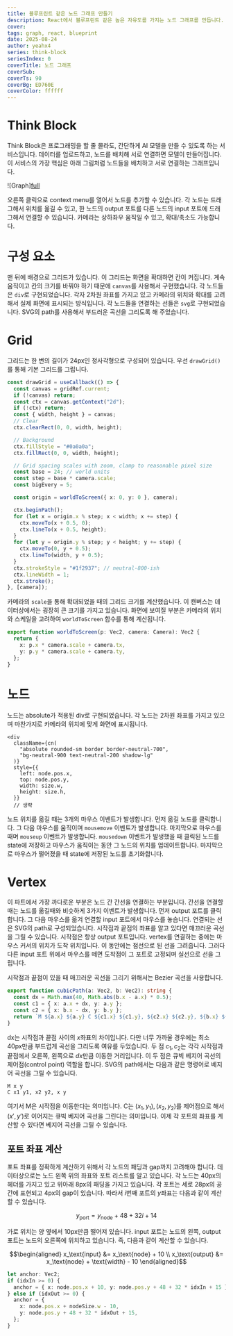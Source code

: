 ```yaml
---
title: 블루프린트 같은 노드 그래프 만들기
description: React에서 블루프린트 같은 높은 자유도를 가지는 노드 그래프를 만듭니다.
cover:
tags: graph, react, blueprint
date: 2025-08-24
author: yeahx4
series: think-block
seriesIndex: 0
coverTitle: 노드 그래프
coverSub:
coverTs: 90
coverBg: ED760E
coverColor: ffffff
---
```


# Think Block

Think Block은 프로그래밍을 할 줄 몰라도, 간단하게 AI 모델을 만들 수 있도록 하는 서비스입니다.
데이터를 업로드하고, 노드를 배치해 서로 연결하면 모델이 만들어집니다. 이 서비스의 가장 핵심은
아래 그림처럼 노드들을 배치하고 서로 연결하는 그래프입니다.

![Graph][full](/img/think-block/graph/graph.png)

오른쪽 클릭으로 context menu를 열어서 노드를 추가할 수 있습니다. 각 노드는 드래그해서
위치를 옮길 수 있고, 한 노드의 output 포트를 다른 노드의 input 포트에 드래그해서
연결할 수 있습니다. 카메라는 상하좌우 움직일 수 있고, 확대/축소도 가능합니다.

# 구성 요소

맨 뒤에 배경으로 그리드가 있습니다. 이 그리드는 화면을 확대하면 칸이 커집니다.
계속 움직이고 칸의 크기를 바꿔야 하기 때문에 `canvas`를 사용해서 구현했습니다.
각 노드들은 `div`로 구현되었습니다. 각자 2차원 좌표를 가지고 있고 카메라의 위치와 확대를
고려해서 실제 화면에 표시되는 방식입니다. 각 노드들을 연결하는 선들은 `svg`로 구현되었습니다.
SVG의 path를 사용해서 부드러운 곡선을 그리도록 해 주었습니다.

# Grid

그리드는 한 변의 길이가 24px인 정사각형으로 구성되어 있습니다. 우선 `drawGrid()`를 통해
기본 그리드를 그립니다.

```ts
const drawGrid = useCallback(() => {
  const canvas = gridRef.current;
  if (!canvas) return;
  const ctx = canvas.getContext("2d");
  if (!ctx) return;
  const { width, height } = canvas;
  // Clear
  ctx.clearRect(0, 0, width, height);

  // Background
  ctx.fillStyle = "#0a0a0a";
  ctx.fillRect(0, 0, width, height);

  // Grid spacing scales with zoom, clamp to reasonable pixel size
  const base = 24; // world units
  const step = base * camera.scale;
  const bigEvery = 5;

  const origin = worldToScreen({ x: 0, y: 0 }, camera);

  ctx.beginPath();
  for (let x = origin.x % step; x < width; x += step) {
    ctx.moveTo(x + 0.5, 0);
    ctx.lineTo(x + 0.5, height);
  }
  for (let y = origin.y % step; y < height; y += step) {
    ctx.moveTo(0, y + 0.5);
    ctx.lineTo(width, y + 0.5);
  }
  ctx.strokeStyle = "#1f2937"; // neutral-800-ish
  ctx.lineWidth = 1;
  ctx.stroke();
}, [camera]);
```

카메라의 `scale`을 통해 확대되었을 때의 그리드 크기를 계산했습니다. 이 캔버스는 데이터상에서는
굉장히 큰 크기를 가지고 있습니다. 화면에 보여질 부분은 카메라의 위치와 스케일을 고려하여
`worldToScreen` 함수를 통해 계산됩니다.

```ts
export function worldToScreen(p: Vec2, camera: Camera): Vec2 {
  return {
    x: p.x * camera.scale + camera.tx,
    y: p.y * camera.scale + camera.ty,
  };
}
```

# 노드

노드는 absolute가 적용된 div로 구현되었습니다. 각 노드는 2차원 좌표를 가지고 있으며
마찬가지로 카메라의 위치에 맞게 화면에 표시됩니다.

```tsx
<div
  className={cn(
    "absolute rounded-sm border border-neutral-700",
    "bg-neutral-900 text-neutral-200 shadow-lg"
  )}
  style={{
    left: node.pos.x,
    top: node.pos.y,
    width: size.w,
    height: size.h,
  }}
  // 생략
```

노드 위치를 옮길 때는 3개의 마우스 이벤트가 발생합니다. 먼저 옮길 노드를 클릭합니다.
그 다음 마우스를 움직이며 `mousemove` 이벤트가 발생합니다. 마지막으로 마우스를 때며
`mouseup` 이벤트가 발생합니다. `mousedown` 이벤트가 발생했을 때 클릭된 노드를
state에 저장하고 마우스가 움직이는 동안 그 노드의 위치를 업데이트합니다. 마지막으로
마우스가 떨어졌을 때 state에 저장된 노드를 초기화합니다.

# Vertex

이 파트에서 가장 까다로운 부분은 노드 간 간선을 연결하는 부분입니다. 간선을 연결할 때는
노드를 옮길때와 비슷하게 3가지 이벤트가 발생합니다. 먼저 output 포트를 클릭합니다.
그 다음 마우스를 옮겨 연결할 input 포트에서 마우스를 놓습니다. 연결되는 선은 SVG의
path로 구성되었습니다. 시작점과 끝점의 좌표를 알고 있다면 매끄러운 곡선을 그릴 수 있습니다.
시작점은 항상 output 포트입니다. vertex를 연결하는 중에는 마우스 커서의 위치가 도착
위치입니다. 이 동안에는 점선으로 된 선을 그려줍니다. 그러다 다른 input 포트 위에서
마우스를 떼면 도착점이 그 포트로 고정되며 실선으로 선을 그립니다.

시작점과 끝점이 있을 때 매끄러운 곡선을 그리기 위해서는 Bezier 곡선을 사용합니다.

```ts
export function cubicPath(a: Vec2, b: Vec2): string {
  const dx = Math.max(40, Math.abs(b.x - a.x) * 0.5);
  const c1 = { x: a.x + dx, y: a.y };
  const c2 = { x: b.x - dx, y: b.y };
  return `M ${a.x} ${a.y} C ${c1.x} ${c1.y}, ${c2.x} ${c2.y}, ${b.x} ${b.y}`;
}
```

dx는 시작점과 끝점 사이의 $x$좌표의 차이입니다. 다만 너무 가까울 경우에는 최소 40px만큼
부드럽게 곡선을 그리도록 여유를 두었습니다. 두 점 $c_1, c_2$는 각각 시작점과 끝점에서
오른쪽, 왼쪽으로 $dx$만큼 이동한 거리입니다. 이 두 점은 큐빅 베지어 곡선의
제어점(control point) 역할을 합니다. SVG의 path에서는 다음과 같은 명령어로
베지어 곡선을 그릴 수 있습니다.

```
M x y
C x1 y1, x2 y2, x y
```

여기서 M은 시작점을 이동한다는 의미입니다. C는 $(x_1, y_1), (x_2, y_2)$를 제어점으로 해서
$(x', y')$로 이어지는 큐빅 베지어 곡선을 그린다는 의미입니다. 이제 각 포트의 좌표를 계산할 수
있다면 베지어 곡선을 그릴 수 있습니다.

## 포트 좌표 계산

포트 좌표를 정확하게 계산하기 위해서 각 노드의 패딩과 gap까지 고려해야 합니다. 데이터상으로는
노드 왼쪽 위의 좌표와 포트 리스트를 알고 있습니다. 각 노드는 40px의 헤더를 가지고 있고
위아래 8px의 패딩을 가지고 있습니다. 각 포트는 세로 28px의 공간에 표현되고 4px의 gap이
있습니다. 따라서 $i$번째 포트의 $y$좌표는 다음과 같이 계산할 수 있습니다.

```math
y_\text{port} = y_\text{node} + 48 + 32i + 14
```

가로 위치는 양 옆에서 10px만큼 떨어져 있습니다. input 포트는 노드의 왼쪽, output 포트는
노드의 오른쪽에 위치하고 있습니다. 즉, 다음과 같이 계산할 수 있습니다.

```math
\begin{aligned}
x_\text{input}  &= x_\text{node} + 10 \\
x_\text{output} &= x_\text{node} + \text{width} - 10
\end{aligned}
```

```ts
let anchor: Vec2;
if (idxIn >= 0) {
  anchor = { x: node.pos.x + 10, y: node.pos.y + 48 + 32 * idxIn + 15 };
} else if (idxOut >= 0) {
  anchor = {
    x: node.pos.x + nodeSize.w - 10,
    y: node.pos.y + 48 + 32 * idxOut + 15,
  };
}
```
